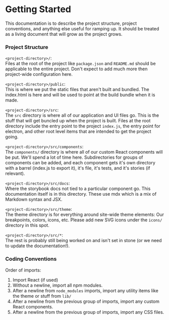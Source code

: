 
<Meta title="Docs/Getting Started" />

# Getting Started

This documentation is to describe the project structure, project conventions, and anything else useful for ramping up. It should be treated as a living document that will grow as the project grows.

### Project Structure

`<project-directory>/`:  
Files at the root of the project like `package.json` and `README.md` should be applicable to the entire project. Don't expect to add much more then project-wide configuration here.

`<project-directory>/public`:  
This is where we put the static files that aren't built and bundled. The index.html is here and will be used to point at the build bundle when it is made.

`<project-directory>/src`:  
The `src` directory is where all of our application and UI files go. This is the stuff that will get buncled up when the project is built. Files at the root directory include the entry point to the project `index.js`, the entry point for electron, and other root level items that are intended to get the project going.

`<project-directory>/src/components`:  
The `components/` directory is where all of our custom React components will be put. We'll spend a lot of time here. Subdirectories for groups of components can be added, and each component gets it's own directory with a barrel (index.js to export it), it's file, it's tests, and it's stories (if relevant).

`<project-directory>/src/docs`:  
Where the storybook docs not tied to a particular component go. This documentation itself is in this directory. These use mdx which is a mix of Markdown syntax and JSX.

`<project-directory>/src/theme`:  
The theme directory is for everything around site-wide theme elements: Our breakpoints, colors, icons, etc. Please add new SVG icons under the `icons/` directory in this spot.

`<project-directory>/src/*`:  
The rest is probably still being worked on and isn't set in stone (or we need to update the documentation!).

### Coding Conventions

Order of imports:

1) Import React (if used)  
2) Without a newline, import all npm modules.  
3) After a newline from `node_modules` imports, import any utility items like the theme or stuff from `lib/`  
4) After a newline from the previous group of imports, import any custom React components.  
5) After a newline from the previous group of imports, import any CSS files.
